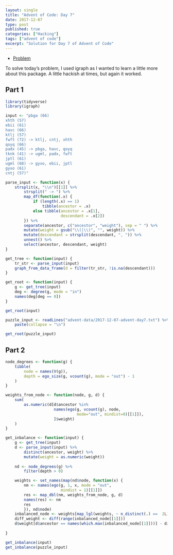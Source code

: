 ```yaml
---
layout: single
title: "Advent of Code: Day 7"
date: 2017-12-07
type: post
published: true
categories: ["Hacking"]
tags: ["advent of code"]
excerpt: "Solution for Day 7 of Advent of Code"
---
```


* [Problem](https://adventofcode.com/2017/day/7)

To solve today's problem, I used igraph as I wanted to learn a little more about this package. A little hackish at times, but again it worked.

## Part 1


```r
library(tidyverse)
library(igraph)

input <- "pbga (66)
xhth (57)
ebii (61)
havc (66)
ktlj (57)
fwft (72) -> ktlj, cntj, xhth
qoyq (66)
padx (45) -> pbga, havc, qoyq
tknk (41) -> ugml, padx, fwft
jptl (61)
ugml (68) -> gyxo, ebii, jptl
gyxo (61)
cntj (57)"

parse_input <- function(x) {
    strsplit(x, "\\n")[[1]] %>% 
        strsplit(" -> ") %>% 
        map_df(function(.x) {
            if (length(.x) == 1)
                tibble(ancestor = .x)
            else tibble(ancestor = .x[1],
                        descendant = .x[2])
        }) %>% 
        separate(ancestor, c("ancestor", "weight"), sep = " ") %>%
        mutate(weight = gsub("\\(|\\)", "", weight)) %>%
        mutate(descendant = strsplit(descendant, ", ")) %>%
        unnest() %>%
        select(ancestor, descendant, weight)
}

get_tree <- function(input) {
    tr_str <- parse_input(input)
    graph_from_data_frame(d = filter(tr_str, !is.na(descendant)))
}

get_root <- function(input) {
    g <- get_tree(input)
    deg <- degree(g, mode = "in")
    names(deg[deg == 0])
}

get_root(input)

puzzle_input <- readLines("advent-data/2017-12-07-advent-day7.txt") %>%
    paste(collapse = "\n")

get_root(puzzle_input)
```

## Part 2

```r

node_degrees <- function(g) {
    tibble(
        node = names(V(g)),
        depth = ego_size(g, vcount(g), mode = "out") - 1
    )
}

weights_from_node <- function(node, g, d) {
    sum(
        as.numeric(d[d$ancestor %in%
                     names(ego(g, vcount(g), node,
                               mode="out", mindist=0)[[1]]),
                     ]$weight)
    )
}

get_inbalance <- function(input) {
    g <- get_tree(input)
    d <- parse_input(input) %>%
        distinct(ancestor, weight) %>%
        mutate(weight = as.numeric(weight))
    
    nd <- node_degrees(g) %>%
        filter(depth > 0)

    weights <- set_names(map(nd$node, function(x) {
        nm <- names(ego(g, 1, x, mode = "out",
                        mindist = 1)[[1]])
        res <- map_dbl(nm, weights_from_node, g, d)
        names(res) <- nm
        res
        }), nd$node)
    inbalanced_node <- weights[map_lgl(weights, ~ n_distinct(.) ==  2L)]
    diff_weight <- diff(range(inbalanced_node[[1]]))    
    d$weight[d$ancestor == names(which.max(inbalanced_node[[1]]))] - diff_weight
    
}

get_inbalance(input)
get_inbalance(puzzle_input)

```
